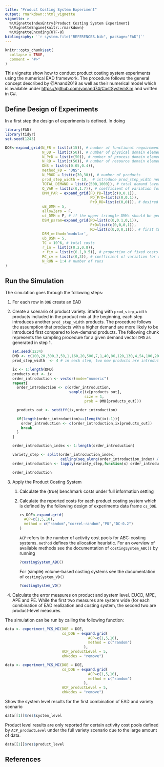 ```yaml
---
title: "Product Costing System Experiment"
output: rmarkdown::html_vignette
vignette: >
  %\VignetteIndexEntry{Product Costing System Experiment}
  %\VignetteEngine{knitr::rmarkdown}
  %\VignetteEncoding{UTF-8}
bibliography: '`r system.file("REFERENCES.bib", package="EAD")`'
---
```


```r
knitr::opts_chunk$set(
  collapse = TRUE,
  comment = "#>"
)
```

This vignette show how to conduct product costing system experiments using the numerical EAD framework. The procedure follows the general concept described by @Anand2019 as well as their numerical model which is available under <https://github.com/vanand74/CostSystemSim> and written in C#.

## Define Design of Experiments

In a first step the design of experiments is defined. In doing

```r
library(EAD)
library(tidyr)
set.seed(1243)

DOE<-expand_grid(N_FR = list(c(15)), # number of functional requirements
                 N_DD = list(c(50)), # number of physical domain elements
                 N_PrD = list(c(50)), # number of process domain elements
                 N_RD = list(c(50)), # number of resource domain elements
                 DNS = list(c(0.05,0.4)),
                 method_FD = "DNS",
                 N_PROD = list(c(30,30)), # number of products
                 prod_step_width = 10,  # introduce prod_step_width new products in each step
                 TOTAL_DEMAND = list(c(500,1000)), # total demand (average reuse ratio of 18)
                 Q_VAR = list(c(0,1.7)), # coefficient of variation for demand distribution
                 DMM_PAR = expand_grid(FD_PD=list(c(0,0.1)),
                                       PD_PrD=list(c(0,0.1)),
                                       PrD_RD=list(c(0,0))), # desired system design complexity
                 uB_DMM = 5,
                 allowZero = F,
                 ut_DMM = F, # if the upper triangle DMMs should be generated too (DMM_FD_PrD,DMM_FD_RD,DMM_PD_RD)
                 DSM_param=expand_grid(PD=list(c(0,0.1,0,1)),
                                       PrD=list(c(0,0,0,1)),
                                       RD=list(c(0,0,0,1))), # first two entries refer to the density of the DSMs and the second pair to the cv if the DSM_method='modular' is used.
                 DSM_method='modular',
                 ub_DSM = 5,
                 TC = 10^6, # total costs
                 r_in = list(c(0.2,0.8)),
                 r_fix = list(c(0.1,0.5)), # proportion of fixed costs on total indirect costs
                 RC_cv = list(c(0,3)), # coefficient of variation for resource cost distribution
                 N_RUN = 1:4 # number of runs
)
```

## Run the Simulation

The simulation goes through the following steps:

1.  For each row in `DOE` create an EAD

2.  Create a scenario of product variety. Starting with `prod_step_width` products included in the product mix at the beginning, each step introduces another `prod_step_width` products. The procedure follows the assumption that products with a higher demand are more likely to be introduced first compared to low-demand products. The following chunk represents the sampling procedure for a given demand vector `DMD` as generated in step 1.

    ```r
    set.seed(1234)
    DMD <- c(100,20,300,3,50,1,160,20,500,7,1,40,86,120,130,4,54,100,20,10)
    prod_step_width  <- 4 # in each step, two new products are introduced 

    ix <- 1:length(DMD)
    products_out <- ix
    order_introduction <- vector(mode="numeric")
    repeat{
      order_introduction <- c(order_introduction,
                              sample(ix[products_out],
                                     size = 1,
                                     prob = DMD[products_out]))
      
      products_out <- setdiff(ix,order_introduction)
      
      if(length(order_introduction)==(length(ix)-1)){
        order_introduction <- c(order_introduction,ix[products_out])
        break
      }
    }

    order_introduction_index <- 1:length(order_introduction)

    variety_step <- split(order_introduction_index,
                          ceiling(seq_along(order_introduction_index) / prod_step_width))
    order_introduction <- lapply(variety_step,function(x) order_introduction[x])

    order_introduction
    ```

3.  Apply the Product Costing System

    1.  Calculate the (true) benchmark costs under full information setting

    2.  Calculate the reported costs for each product costing system which is defined by the following design of experiments data frame `cs_DOE`.

        ```r
        cs_DOE<-expand.grid(
          ACP=c(1,5,10),
          method = c("random","correl-random","PU","DC-0.2")
        )
        ```

        `ACP` refers to the number of activity cost pools for ABC-costing systems. `method` defines the allocation heuristic. For an overview of available methods see the documentation of `costingSystem_ABC()` by running

        ```r
        ?costingSystem_ABC()
        ```

        For (simple) volume-based costing systems see the documentation of `costingSystem_VD()`

        ```r
        ?costingSystem_VD()
        ```

4.  Calculate the error measures on product and system level. EUCD, MPE, APE and PE. While the first two measures are system wide (for each combination of EAD realization and costing system, the second two are product-level measures.

The simulation can be run by calling the following function:

```r
data <- experiment_PCS_MC(DOE = DOE,
                          cs_DOE = expand.grid(
                                      ACP=c(1,5,10),
                                      method = c("random")
                                    ),
                          ACP_productLevel = 5,
                          ehNodes = "remove")
```

```r
data <- experiment_PCS_MC(DOE = DOE,
                          cs_DOE = expand.grid(
                                      ACP=c(1,5,10),
                                      method = c("random")
                                    ),
                          ACP_productLevel = 5,
                          ehNodes = "remove")

```

Show the system level results for the first combination of EAD and variety scenario

```r
data[[1]]$res$system_level
```

Product level results are only reported for certain activity cost pools defined by `ACP_productLevel` under the full variety scenario due to the large amount of data.

```r
data[[1]]$res$product_level
```

## References
